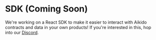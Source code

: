 # SDK (Coming Soon)

We're working on a React SDK to make it easier to interact with Aikido contracts and data in your own products! If you're interested in this, hop into our [Discord](https://discord.gg/JKjY5tmvSu).